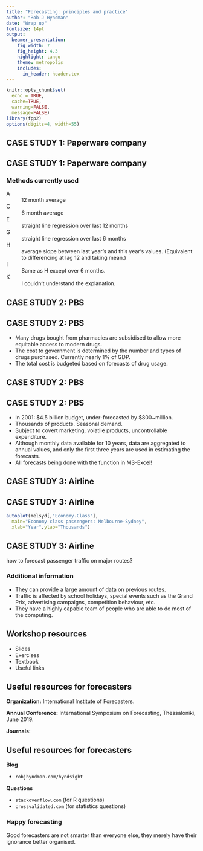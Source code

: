 ```yaml
---
title: "Forecasting: principles and practice"
author: "Rob J Hyndman"
date: "Wrap up"
fontsize: 14pt
output:
  beamer_presentation:
    fig_width: 7
    fig_height: 4.3
    highlight: tango
    theme: metropolis
    includes:
      in_header: header.tex
---
```


```r
knitr::opts_chunk$set(
  echo = TRUE,
  cache=TRUE,
  warning=FALSE,
  message=FALSE)
library(fpp2)
options(digits=4, width=55)
```

## CASE STUDY 1: Paperware company

\fontsize{12}{14}\sf

\begin{textblock}{7.6}(0.2,1.4)
\textbf{Problem:} Want forecasts of each of hundreds of
items. Series can be stationary, trended or seasonal. They currently
have a large forecasting program written in-house but it doesn't seem
to produce sensible forecasts. They want me to tell them what is
wrong and fix it.

\vspace*{-0.2cm}

\textbf{Additional information}\vspace*{-0.3cm}\fontsize{12}{13}\sf
\begin{itemize}\itemsep=0cm\parskip=0cm
\item  Program  written in COBOL making numerical calculations limited. It is not possible to do any optimisation.
\item Their programmer has little experience in numerical computing.
\item They employ no statisticians and want the program to produce forecasts \rlap{automatically.}
\end{itemize}
\end{textblock}

\placefig{8}{1.4}{width=4.8cm}{tableware2}

## CASE STUDY 1: Paperware company

### Methods currently used

A
: 12 month average

C
: 6 month average

E
: straight line regression over last 12 months

G
: straight line regression over last 6 months

H
: average slope between last year's and this year's values.
  (Equivalent to differencing at lag 12 and taking mean.)

I
: Same as H except over 6 months.

K
: I couldn't understand the explanation.

## CASE STUDY 2: PBS

\full{pills}

## CASE STUDY 2: PBS
\begin{block}{}
The \alert{Pharmaceutical Benefits Scheme} (PBS) is the Australian government drugs subsidy scheme.
\end{block}
\pause

  * Many drugs bought from pharmacies are subsidised to allow more equitable access to modern drugs.
  * The cost to government is determined by the number and types of drugs purchased. Currently nearly 1\% of GDP.
  * The total cost is budgeted based on forecasts of drug usage.

## CASE STUDY 2: PBS

\full{pbs2}

## CASE STUDY 2: PBS

  * In 2001: \$4.5 billion budget, under-forecasted by \$800~million.
  * Thousands of products. Seasonal demand.
  * Subject to covert marketing, volatile products, uncontrollable expenditure.
  * Although monthly data available for 10 years, data are aggregated to annual values, and only the first three years are used in estimating the forecasts.
  * All forecasts being done with the \texttt{FORECAST} function in MS-Excel!

## \large CASE STUDY 3: Airline

\full{ansettlogo}

## CASE STUDY 3: Airline

```r
autoplot(melsyd[,"Economy.Class"],
  main="Economy class passengers: Melbourne-Sydney",
  xlab="Year",ylab="Thousands")
```

\only<2>{\begin{textblock}{4.2}(7,6)
\begin{alertblock}{}
Not the real data! Or is it?
\end{alertblock}
\end{textblock}}

## CASE STUDY 3: Airline

\textbf{Problem:} how to forecast passenger traffic on major routes?

### Additional information

  * They can provide a large amount of data on previous routes.
  * Traffic is affected by school holidays, special events such as
the Grand Prix, advertising campaigns, competition behaviour, etc.
  * They have a highly capable team of people who are able to do
most of the computing.


## Workshop resources

\large

 * Slides
 * Exercises
 * Textbook
 * Useful links

\begin{alertblock}{}{\centerline{\Large\textbf{\url{robjhyndman.com/nyc2018}}}}
\end{alertblock}




## Useful resources for forecasters

**Organization:**
 International Institute of Forecasters.

**Annual Conference:**
 International Symposium on Forecasting, Thessaloniki, June 2019.

**Journals:**

\begin{tabular}{@{}ll}
  \includegraphics[height=4.5cm]{IJFcover} & \includegraphics[height=4.5cm]{Foresight}
\end{tabular}

\begin{textblock}{4}(8.4,7.6)
\begin{block}{}
Links to all these at \textbf{forecasters.org}
\end{block}
\end{textblock}


## Useful resources for forecasters

**Blog**

 * `robjhyndman.com/hyndsight`

**Questions**

  * `stackoverflow.com` (for R questions)
  * `crossvalidated.com` (for statistics questions)

\pause

### Happy forecasting
Good forecasters are not smarter than everyone else, they merely have their ignorance better organised.


